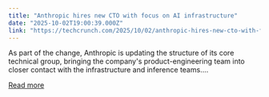 ```yaml
---
title: "Anthropic hires new CTO with focus on AI infrastructure"
date: "2025-10-02T19:00:39.000Z"
link: "https://techcrunch.com/2025/10/02/anthropic-hires-new-cto-with-focus-on-ai-infrastructure/"
---
```


As part of the change, Anthropic is updating the structure of its core technical group, bringing the company's product-engineering team into closer contact with the infrastructure and inference teams....

[Read more](https://techcrunch.com/2025/10/02/anthropic-hires-new-cto-with-focus-on-ai-infrastructure/)
